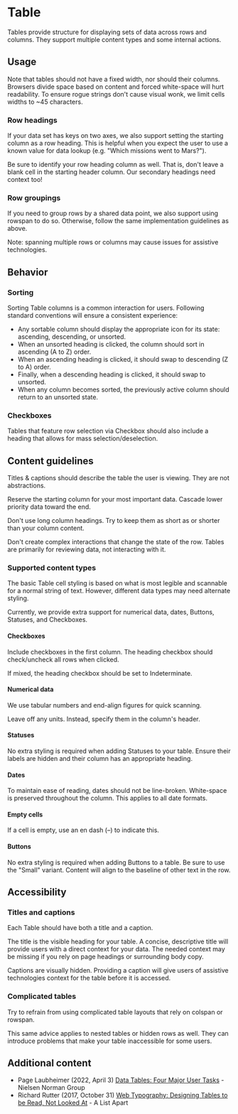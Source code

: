 
<Meta title="MUI Components/Table" anchor />

# Table

Tables provide structure for displaying sets of data across rows and columns. They support multiple content types and some internal actions.

<Canvas>
  <Story of={Stories.Default} />
</Canvas>

## Usage

Note that tables should not have a fixed width, nor should their columns. Browsers divide space based on content and forced white-space will hurt readability. To ensure rogue strings don't cause visual wonk, we limit cells widths to ~45 characters.

### Row headings

If your data set has keys on two axes, we also support setting the starting column as a row heading. This is helpful when you expect the user to use a known value for data lookup (e.g. "Which missions went to Mars?").

Be sure to identify your row heading column as well. That is, don't leave a blank cell in the starting header column. Our secondary headings need context too!

<Canvas>
  <Story of={Stories.RowHeadings} />
</Canvas>

### Row groupings

If you need to group rows by a shared data point, we also support using rowspan to do so. Otherwise, follow the same implementation guidelines as above.

Note: spanning multiple rows or columns may cause issues for assistive technologies.

<Canvas>
  <Story of={Stories.RowGroupings} />
</Canvas>

## Behavior

### Sorting

Sorting Table columns is a common interaction for users. Following standard conventions will ensure a consistent experience:

- Any sortable column should display the appropriate icon for its state: ascending, descending, or unsorted.
- When an unsorted heading is clicked, the column should sort in ascending (A to Z) order.
- When an ascending heading is clicked, it should swap to descending (Z to A) order.
- Finally, when a descending heading is clicked, it should swap to unsorted.
- When any column becomes sorted, the previously active column should return to an unsorted state.

### Checkboxes

Tables that feature row selection via Checkbox should also include a heading that allows for mass selection/deselection.

<Canvas>
  <Story of={Stories.Enhanced} />
</Canvas>

## Content guidelines

Titles & captions should describe the table the user is viewing. They are not abstractions.

Reserve the starting column for your most important data. Cascade lower priority data toward the end.

Don't use long column headings. Try to keep them as short as or shorter than your column content.

Don't create complex interactions that change the state of the row. Tables are primarily for reviewing data, not interacting with it.

### Supported content types

The basic Table cell styling is based on what is most legible and scannable for a normal string of text. However, different data types may need alternate styling.

Currently, we provide extra support for numerical data, dates, Buttons, Statuses, and Checkboxes.

#### Checkboxes

Include checkboxes in the first column. The heading checkbox should check/uncheck all rows when clicked.

If mixed, the heading checkbox should be set to Indeterminate.

#### Numerical data

We use tabular numbers and end-align figures for quick scanning.

Leave off any units. Instead, specify them in the column's header.

#### Statuses

No extra styling is required when adding Statuses to your table. Ensure their labels are hidden and their column has an appropriate heading.

#### Dates

To maintain ease of reading, dates should not be line-broken. White-space is preserved throughout the column. This applies to all date formats.

#### Empty cells

If a cell is empty, use an en dash (–) to indicate this.

#### Buttons

No extra styling is required when adding Buttons to a table. Be sure to use the "Small" variant. Content will align to the baseline of other text in the row.

## Accessibility

### Titles and captions

Each Table should have both a title and a caption.

The title is the visible heading for your table. A concise, descriptive title will provide users with a direct context for your data. The needed context may be missing if you rely on page headings or surrounding body copy.

Captions are visually hidden. Providing a caption will give users of assistive technologies context for the table before it is accessed.

### Complicated tables

Try to refrain from using complicated table layouts that rely on colspan or rowspan.

This same advice applies to nested tables or hidden rows as well. They can introduce problems that make your table inaccessible for some users.

## Additional content

- Page Laubheimer (2022, April 3) [Data Tables: Four Major User Tasks](https://www.nngroup.com/articles/data-tables/) - Nielsen Norman Group
- Richard Rutter (2017, October 31) [Web Typography: Designing Tables to be Read, Not Looked At](https://alistapart.com/article/web-typography-tables/) - A List Apart
